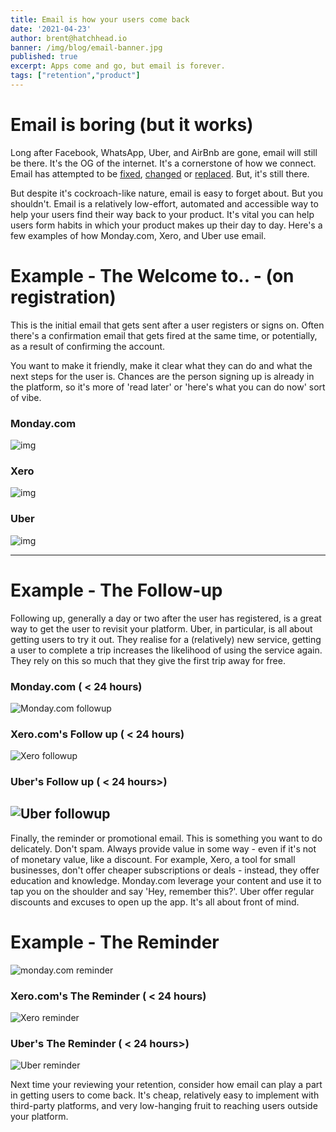 ```yaml
---
title: Email is how your users come back
date: '2021-04-23'
author: brent@hatchhead.io
banner: /img/blog/email-banner.jpg
published: true
excerpt: Apps come and go, but email is forever. 
tags: ["retention","product"]
---
```




# Email is boring (but it works)
Long after Facebook, WhatsApp, Uber, and AirBnb are gone, email will still be there. It's the OG of the internet. It's a cornerstone of how we connect. Email has attempted to be [fixed](https://en.wikipedia.org/wiki/Apache_Wave), [changed](https://hey.com/) or [replaced](https://www.slack.com). But, it's still there. 

But despite it's cockroach-like nature, email is easy to forget about. But you shouldn't.   Email is a relatively low-effort, automated and accessible way to help your users find their way back to your product. It's vital you can help users form habits in which your product makes up their day to day. Here's a few examples of how Monday.com, Xero, and Uber use email. 

# Example - The Welcome to..  - (on registration)
This is the initial email that gets sent after a user registers or signs on. Often there's a confirmation email that gets fired at the same time, or potentially, as a result of confirming the account. 

You want to make it friendly, make it clear what they can do and what the next steps for the user is. Chances are the person signing up is already in the platform, so it's more of 'read later' or 'here's what you can do now' sort of vibe. 

### Monday.com 
![img](../img/insights/monday.com-welcome.png)
### Xero
![img](../img/insights/xero-welcome.png)
### Uber
![img](../img/insights/uber-welcome.png)

---
# Example - The Follow-up
Following up, generally a day or two after the user has registered, is a great way to get the user to revisit your platform. Uber, in particular, is all about getting users to try it out. They realise for a (relatively) new service, getting a user to complete a trip increases the likelihood of using the service again. They rely on this so much that they give the first trip away for free. 

### Monday.com ( < 24 hours)
![Monday.com followup](../img/insights/monday.com-followup.png)

### Xero.com's Follow up ( < 24 hours)
![Xero followup](../img/insights/xero-followup.png)

### Uber's Follow up ( < 24 hours>)
![Uber followup](../img/insights/uber-followup.png)
---

Finally, the reminder or promotional email. This is something you want to do delicately. Don't spam. Always provide value in some way - even if it's not of monetary value, like a discount. For example, Xero, a tool for small businesses, don't offer cheaper subscriptions or deals - instead, they offer education and knowledge. Monday.com leverage your content and use it to tap you on the shoulder and say 'Hey, remember this?'. Uber offer regular discounts and excuses to open up the app. It's all about front of mind. 
# Example - The Reminder
![monday.com reminder](../img/insights/monday.com-reminder.png)

### Xero.com's The Reminder ( < 24 hours)
![Xero reminder](../img/insights/xero-promo.png)

### Uber's The Reminder ( < 24 hours>)
![Uber reminder](../img/insights/uber-promo.png)

Next time your reviewing your retention, consider how email can play a part in getting users to come back. It's cheap, relatively easy to implement with third-party platforms, and very low-hanging fruit to reaching users outside your platform. 